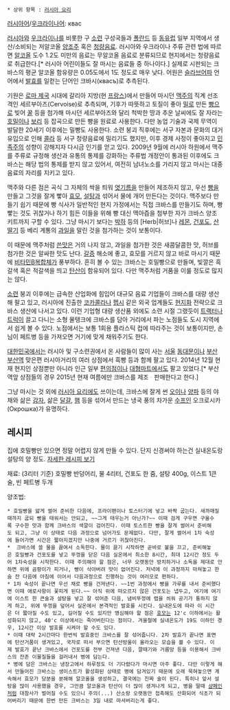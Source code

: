  * 상위 항목 : [[러시아 요리]]

[[러시아어]]/[[우크라이나어]]: квас

[[러시아]]와 [[우크라이나]]를 비롯한 구 [[소련]] 구성국들과 [[폴란드]] 등 [[동유럽]] 일부 지역에서 생산/소비되는 저알코올 [[양조주]] 혹은 [[청량음료]]. 러시아와 우크라이나 주류 관련 법에 따르면 [[알코올]] 도수 1.2도 미만의 음료는 무알코올 음료로 분류되므로 현지에서는 청량음료로 취급한다.[* 러시아 어린이들도 잘 마시는 음료들 중 하나이다.] 실제로 시판되는 크바스의 평균 알코올 함유량은 0.05도에서 1도 정도로 매우 낮다. 어원은 [[슬라브어파]] 언어에서 [[발효]]를 일컫는 단어인 크바시(квасъ)로 추측된다.

기원은 [[로마 제국]] 시대에 갈리아 지방(현 [[프랑스]])에서 만들어 마시던 [[맥주]]의 직계 선조 격인 세르부아즈(Cervoise)로 추측되며, 기후가 따뜻하고 토질이 좋아 [[밀]]로 만든 [[빵]]으로 빚어 [[꿀]] 등을 첨가해 마시던 세르부아즈와 달리 척박한 땅과 추운 날씨에도 잘 자라는 [[호밀]]이나 [[보리]] 등 잡곡으로 만든 빵을 원료로 사용한다. 다만 농업 기술과 국제 무역이 발달한 20세기 이후에는 밀빵도 사용한다. 소련 붕괴 직후에는 서구 자본과 문화의 대거 유입으로 인해 [[콜라]] 등 서구 청량음료에 밀리기도 했지만, 이후 경제 사정이 좋아지고 [[민족주의]] 성향이 강해지자 다시금 인기를 얻고 있다. 2009년 9월에 러시아 하원에서 맥주를 주류로 규정해 생산과 유통의 통제를 강화하는 주류법 개정안이 통과된 이후에도 크바스는 해당 법의 통제를 받지 않고 있어서, 여전히 남녀노소를 가리지 않고 마시는 대중 음료의 자리를 지키고 있다.

맥주와 다른 점은 곡식 그 자체의 싹을 틔워 [[엿기름]]을 만들어 제조하지 않고, 우선 [[빵]]을 만들고 그것을 잘게 빻아 [[효모]], [[설탕]]과 섞어서 물에 개어 만든다는 것이다. 맥주보다 만들기 쉽기 때문에 빵 식사가 일반적인 현지 가정에서는 직접 크바스를 만들기도 하며, 빵 빻는 것도 귀찮거나 하기 힘든 이들을 위해 빵 대신 맥아즙을 첨부한 자가 크바스 양조 키트까지 구할 수 있다. 그냥 마시기 보다는 [[박하]] 등의 [Herb|허브]나 [[레몬]], [[건포도]], [[산딸기]] 등 베리 계통의 [[과일]]을 말린 것을 첨가하는 것이 보통이다.

이 때문에 맥주처럼 [[쓴맛]]은 거의 나지 않고, 과일을 첨가한 것은 새콤달콤한 맛, 허브를 첨가한 것은 알싸한 맛도 난다. [[갈증]] 해소에 좋고, 효모를 거르지 않고 바로 마시기 때문에 [[비타민B복합체]]가 풍부하다. 흔히 볼 수 있는 크바스는 호밀빵으로 만들며, 빛깔은 흑갈색 혹은 적갈색을 띄고 [[탄산]]이 함유되어 있다. 다만 맥주처럼 거품을 이룰 정도로 많지는 않다.

[[소련]] 붕괴 이후에는 급속한 산업화에 힘입어 대규모 음료 기업들이 크바스를 대량 생산해 팔고 있고, 러시아에 진출한 [[코카콜라]]나 [[펩시]] 같은 외국 업계들도 [[현지화]] 전략으로 크바스 생산에 나서고 있다. 이런 기업형 대량 생산품 외에도 소련 시절 그랬듯이 [[트랙터]]나 [[트럭]]이 끌고 다니는 소형 물탱크에 크바스를 담아 거리에서 파는 노점들도 도시 지역에서 쉽게 볼 수 있다. 노점에서는 보통 1회용 플라스틱 컵에 따라주는 것이 보통이지만, 손님이 페트병 등을 가져오면 거기에 맞게 채워주기도 한다.

[[대한민국]]에서는 러시아 및 구소련권에서 온 사람들이 많이 사는 [[서울]] [[동대문]]이나 [[부산]] [[부산역]] 맞은편 러시아거리의 여러 상점에서 흑빵 등과 함께 팔고 있다. 2014년 12월 현재 현지인 상점뿐만 아니라 인근 일부 [[편의점]]이나 [[대형마트]]에서도 팔고 있었다.[* 부산역앞 상점들의 경우 2015년 현재 여름에만 크바스를 제조ᆞ판매한다고 한다.]

그냥 마시는 것 외에 [[러시아 요리]]에도 쓰이는데, 크바스에 잘게 썬 [[오이]]나 [[양파]] 등의 야채와 삶은 [[감자]], 삶은 [[달걀]], [[햄]] 등을 섞어서 만드는 냉국 풍의 차가운 [[수프]]인 오크로시카(Окрошка)가 유명하다.

== 레시피 ==
집에 호밀빵만 있으면 정말 어렵지 않게 만들 수 있다. 단지 신경써야 하는건 실내온도랑 설탕의 양 정도. [http://goliath_777.blog.me/220066518221?Redirect=Log&from=postView 자세한 레시피 보기]

재료: (3리터 기준) 호밀빵 반덩어리, 물 4리터, 건포도 한 줌, 설탕 400g, 이스트 1큰술, 빈 페트병 두개

양조법:
 * 호밀빵을 얇게 썰어 준비한 다음에, 프라이팬이나 토스터기에 넣고 바짝 굽는다. 새까매질때까지 굽되 빵을 태워서는 안되고, ~~그게 태우는거 아닌가?~~ 이때 검게 구우면 구울수록 구수한 맛과 함께 크바스의 색깔이 검어진다. 이때 토스트한 빵을 잘게 썰어서 준비해도 되고, 그냥 이 상태로 다음 과정으로 넘어가도 문제없다. 다만, 잘게 썰어서 1차 숙성에 들어가면 시간은 짧아지겠지만 나중에 거르기 귀찮아진다.
 *  크바스에 쓸 물을 끓여서 소독한다. 물이 끓기 시작하면 곧바로 불을 끄고, 준비해놓은 호밀빵과 건포도를 넣고 뚜껑을 닫은 다음 실온에서 최소한 8시간, 최대 12시간 정도 두어 1차숙성을 시작한다. 이때 주의해야 할 점은, 너무 오랫동안 방치하거나 소독을 제대로 안하면 위에 곰팡이가 피거나, 빵이 삭아버려 맛이 없어진다. 저녁에 이 과정까지 마쳐놓고 한숨 잔 다음에 아침에 이어서 다음과정으로 진행하는 것이 여러모로 편하다.
 * 1차 숙성이 끝나면 우선 채로 빵을 건져낸다. ~~1번 과정에서 빵을 가루를 내서 준비했다면 이때 애로사항이 꽃피게 된다.~~ 아직 위에 떠오르지 않은 건포도는 냅두고, 여기에 여기에 이스트 한 큰술과 설탕을 넣고 잘 섞어준 다음, 냄비뚜껑에 랩을 씌워 공기가 통하지 않게 하고, 위에 뚜껑을 덮어서 실온에서 본격적인 발효를 시킨다. 실내온도에 따라 이 시간은 더 짧아질 수도 있고, 길어질 수도 있지만 명심해야 할 점은 [[효모]]는 12'c 이하에서는 활성화되지 않고, 40'c 이상에서는 죽어버린다는 점이다. 겨울철에 실내온도가 19도 이하인 경우, 12시간 이상 발효를 시켜야 할 수도 있다.
 * 이때 대략 2시간마다 한번씩 발효중인 크바스를 잘 섞어줍니다. 2차 발효가 끝나면 표면에 탄산거품이 생겨있고, 국자로 떠서 부으면 탄산방울이 올라오는 모습을 볼 수 있다. 이제 발효가 끝난 크바스에서 건포도를 전부 건져낸 다음, 깔때기와 거름망 등을 이용해서 크바스의 잔존 이물질들을 걸러내서 병에 담는다.
 * 병에 담은 크바스는 냉장고에서 하루정도 더 기다렸다가 마시면 아주 좋다. 다만 이렇게 해서 만들어진 크바스는 생이스트가 활성화된 상태로 병에 담겨있기 때문에 오래 묵혀놓으면 계속해서 효모가 당분을 분해해 알코올을 생성하고, 결국에는 진짜 술이 된다. 특히나 앞서 설탕을 많이 사용했을 경우, 그만큼 알코올과 탄산이 더 많이 생겨나게 되고, 병을 딸때 [[샴페인]]처럼 대참사가 벌어질 수도 있으니 주의(...) 산소랑 오랫동안 접촉해도 산화되어 식초가 되어버리기 때문에 한번 만든 크바스는 3일 내로 마셔버리는게 좋다.
